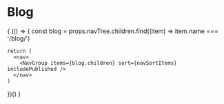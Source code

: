 
# Blog

{
  (() => {
    const blog = props.navTree.children.find((item) => item.name === '/blog/')

    return (
      <nav>
        <NavGroup items={blog.children} sort={navSortItems} includePublished />
      </nav>
    )
  })()
}
